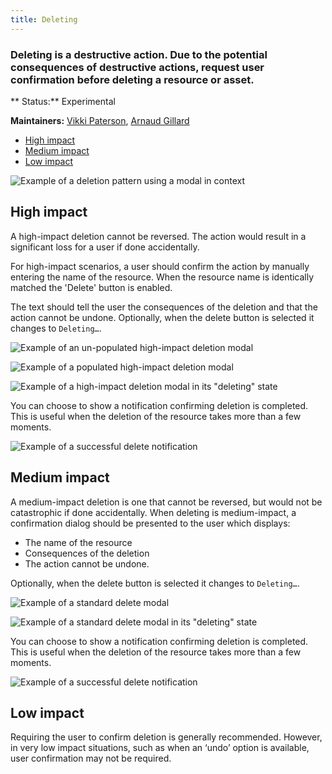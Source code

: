 ```yaml
---
title: Deleting
---
```


### Deleting is a destructive action. Due to the potential consequences of destructive actions, request user confirmation before deleting a resource or asset.

** Status:** Experimental

**Maintainers:** [Vikki Paterson](https://github.ibm.com/VICTORIA), [Arnaud Gillard](https://github.ibm.com/Arnaud-Gillard)


<AnchorLinks>

- [High impact](#high-impact)
- [Medium impact](#medium-impact)
- [Low impact](#low-impact)

</AnchorLinks>

<ImageComponent cols="8" caption="Example of a deletion pattern using a modal">

![Example of a deletion pattern using a modal in context](images/1.png)

</ImageComponent>

## High impact

A high-impact deletion cannot be reversed. The action would result in a significant loss for a user if done accidentally. 

For high-impact scenarios, a user should confirm the action by manually entering the name of the resource. When the resource name is identically matched the 'Delete' button is enabled. 

The text should tell the user the consequences of the deletion and that the action cannot be undone. Optionally, when the delete button is selected it changes to `Deleting…`.



<ImageComponent cols="8">

![Example of an un-populated high-impact deletion modal](images/2.png)

</ImageComponent>

<ImageComponent cols="8">

![Example of a populated high-impact deletion modal](images/3.png)

</ImageComponent>

<ImageComponent cols="8">

![Example of a high-impact deletion modal in its "deleting" state](images/4.png)

</ImageComponent>

You can choose to show a notification confirming deletion is completed. This is useful when the deletion of the resource takes more than a few moments.

<ImageComponent cols="8">

![Example of a successful delete notification](images/5.png)

</ImageComponent>

## Medium impact

A medium-impact deletion is one that cannot be reversed, but would not be catastrophic if done accidentally. When deleting is medium-impact, a confirmation dialog should be presented to the user which displays:

* The name of the resource
* Consequences of the deletion
* The action cannot be undone.

Optionally, when the delete button is selected it changes to `Deleting…`.

<ImageComponent cols="8">

![Example of a standard delete modal](images/6.png)

</ImageComponent>

<ImageComponent cols="8">

![Example of a standard delete modal in its "deleting" state](images/7.png)

</ImageComponent>

You can choose to show a notification confirming deletion is completed. This is useful when the deletion of the resource takes more than a few moments.

<ImageComponent cols="8">

![Example of a successful delete notification](images/8.png)

</ImageComponent>


## Low impact

Requiring the user to confirm deletion is generally recommended. However, in very low impact situations, such as when an ‘undo’ option is available, user confirmation may not be required.

